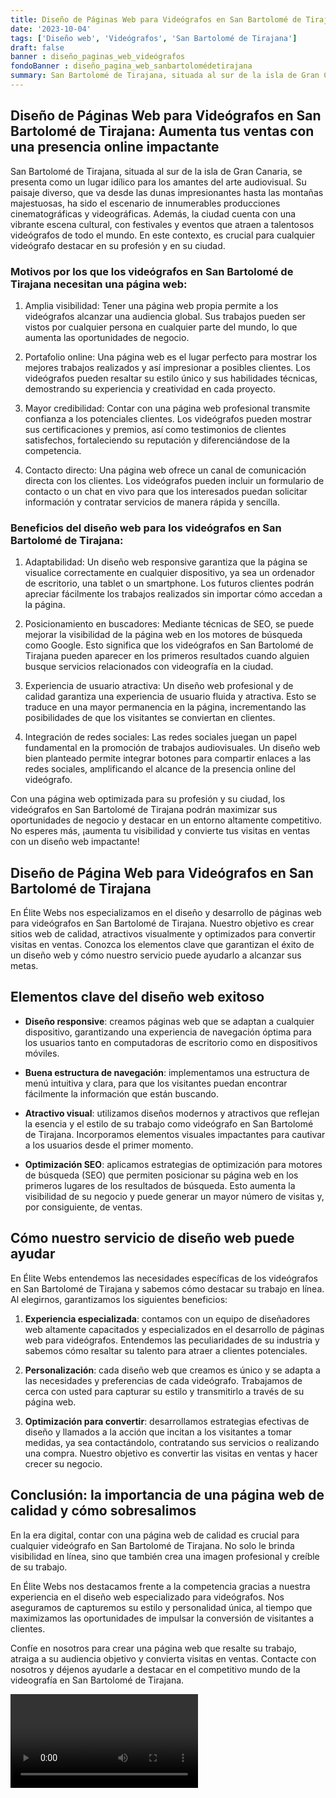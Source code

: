 ```yaml
---
title: Diseño de Páginas Web para Videógrafos en San Bartolomé de Tirajana
date: '2023-10-04'
tags: ['Diseño web', 'Videógrafos', 'San Bartolomé de Tirajana']
draft: false
banner : diseño_paginas_web_videógrafos
fondoBanner : diseño_pagina_web_sanbartolomédetirajana
summary: San Bartolomé de Tirajana, situada al sur de la isla de Gran Canaria, se presenta como un lugar idílico para los amantes del arte audiovisual. Su paisaje diverso, que va desde las dunas impresionantes hasta las montañas majestuosas, ha sido el escenario de innumerables producciones cinematográficas y videográficas. Además, la ciudad cuenta con una vibrante escena cultural, con festivales y eventos que atraen a talentosos videógrafos de todo el mundo. En este contexto, es crucial para cualquier videógrafo destacar en su profesión y en su ciudad.
---
```


## Diseño de Páginas Web para Videógrafos en San Bartolomé de Tirajana: Aumenta tus ventas con una presencia online impactante

San Bartolomé de Tirajana, situada al sur de la isla de Gran Canaria, se presenta como un lugar idílico para los amantes del arte audiovisual. Su paisaje diverso, que va desde las dunas impresionantes hasta las montañas majestuosas, ha sido el escenario de innumerables producciones cinematográficas y videográficas. Además, la ciudad cuenta con una vibrante escena cultural, con festivales y eventos que atraen a talentosos videógrafos de todo el mundo. En este contexto, es crucial para cualquier videógrafo destacar en su profesión y en su ciudad.

### Motivos por los que los videógrafos en San Bartolomé de Tirajana necesitan una página web:

1. Amplia visibilidad: Tener una página web propia permite a los videógrafos alcanzar una audiencia global. Sus trabajos pueden ser vistos por cualquier persona en cualquier parte del mundo, lo que aumenta las oportunidades de negocio.

2. Portafolio online: Una página web es el lugar perfecto para mostrar los mejores trabajos realizados y así impresionar a posibles clientes. Los videógrafos pueden resaltar su estilo único y sus habilidades técnicas, demostrando su experiencia y creatividad en cada proyecto.

3. Mayor credibilidad: Contar con una página web profesional transmite confianza a los potenciales clientes. Los videógrafos pueden mostrar sus certificaciones y premios, así como testimonios de clientes satisfechos, fortaleciendo su reputación y diferenciándose de la competencia.

4. Contacto directo: Una página web ofrece un canal de comunicación directa con los clientes. Los videógrafos pueden incluir un formulario de contacto o un chat en vivo para que los interesados puedan solicitar información y contratar servicios de manera rápida y sencilla.

### Beneficios del diseño web para los videógrafos en San Bartolomé de Tirajana:

1. Adaptabilidad: Un diseño web responsive garantiza que la página se visualice correctamente en cualquier dispositivo, ya sea un ordenador de escritorio, una tablet o un smartphone. Los futuros clientes podrán apreciar fácilmente los trabajos realizados sin importar cómo accedan a la página.

2. Posicionamiento en buscadores: Mediante técnicas de SEO, se puede mejorar la visibilidad de la página web en los motores de búsqueda como Google. Esto significa que los videógrafos en San Bartolomé de Tirajana pueden aparecer en los primeros resultados cuando alguien busque servicios relacionados con videografía en la ciudad.

3. Experiencia de usuario atractiva: Un diseño web profesional y de calidad garantiza una experiencia de usuario fluida y atractiva. Esto se traduce en una mayor permanencia en la página, incrementando las posibilidades de que los visitantes se conviertan en clientes.

4. Integración de redes sociales: Las redes sociales juegan un papel fundamental en la promoción de trabajos audiovisuales. Un diseño web bien planteado permite integrar botones para compartir enlaces a las redes sociales, amplificando el alcance de la presencia online del videógrafo.

Con una página web optimizada para su profesión y su ciudad, los videógrafos en San Bartolomé de Tirajana podrán maximizar sus oportunidades de negocio y destacar en un entorno altamente competitivo. No esperes más, ¡aumenta tu visibilidad y convierte tus visitas en ventas con un diseño web impactante!

<GifSeo />

<Cta />

## Diseño de Página Web para Videógrafos en San Bartolomé de Tirajana

En Élite Webs nos especializamos en el diseño y desarrollo de páginas web para videógrafos en San Bartolomé de Tirajana. Nuestro objetivo es crear sitios web de calidad, atractivos visualmente y optimizados para convertir visitas en ventas. Conozca los elementos clave que garantizan el éxito de un diseño web y cómo nuestro servicio puede ayudarlo a alcanzar sus metas.

## Elementos clave del diseño web exitoso

- **Diseño responsive**: creamos páginas web que se adaptan a cualquier dispositivo, garantizando una experiencia de navegación óptima para los usuarios tanto en computadoras de escritorio como en dispositivos móviles.

- **Buena estructura de navegación**: implementamos una estructura de menú intuitiva y clara, para que los visitantes puedan encontrar fácilmente la información que están buscando.

- **Atractivo visual**: utilizamos diseños modernos y atractivos que reflejan la esencia y el estilo de su trabajo como videógrafo en San Bartolomé de Tirajana. Incorporamos elementos visuales impactantes para cautivar a los usuarios desde el primer momento.

- **Optimización SEO**: aplicamos estrategias de optimización para motores de búsqueda (SEO) que permiten posicionar su página web en los primeros lugares de los resultados de búsqueda. Esto aumenta la visibilidad de su negocio y puede generar un mayor número de visitas y, por consiguiente, de ventas.

## Cómo nuestro servicio de diseño web puede ayudar

En Élite Webs entendemos las necesidades específicas de los videógrafos en San Bartolomé de Tirajana y sabemos cómo destacar su trabajo en línea. Al elegirnos, garantizamos los siguientes beneficios:

1. **Experiencia especializada**: contamos con un equipo de diseñadores web altamente capacitados y especializados en el desarrollo de páginas web para videógrafos. Entendemos las peculiaridades de su industria y sabemos cómo resaltar su talento para atraer a clientes potenciales.

2. **Personalización**: cada diseño web que creamos es único y se adapta a las necesidades y preferencias de cada videógrafo. Trabajamos de cerca con usted para capturar su estilo y transmitirlo a través de su página web.

3. **Optimización para convertir**: desarrollamos estrategias efectivas de diseño y llamados a la acción que incitan a los visitantes a tomar medidas, ya sea contactándolo, contratando sus servicios o realizando una compra. Nuestro objetivo es convertir las visitas en ventas y hacer crecer su negocio.

## Conclusión: la importancia de una página web de calidad y cómo sobresalimos

En la era digital, contar con una página web de calidad es crucial para cualquier videógrafo en San Bartolomé de Tirajana. No solo le brinda visibilidad en línea, sino que también crea una imagen profesional y creíble de su trabajo.

En Élite Webs nos destacamos frente a la competencia gracias a nuestra experiencia en el diseño web especializado para videógrafos. Nos aseguramos de capturemos su estilo y personalidad única, al tiempo que maximizamos las oportunidades de impulsar la conversión de visitantes a clientes.

Confíe en nosotros para crear una página web que resalte su trabajo, atraiga a su audiencia objetivo y convierta visitas en ventas. Contacte con nosotros y déjenos ayudarle a destacar en el competitivo mundo de la videografía en San Bartolomé de Tirajana.

<Video />

<CtaBot job='Videógrafos' city='San Bartolomé de Tirajana'/>

<Gmaps query='San Bartolomé de Tirajana+españa+maps' />